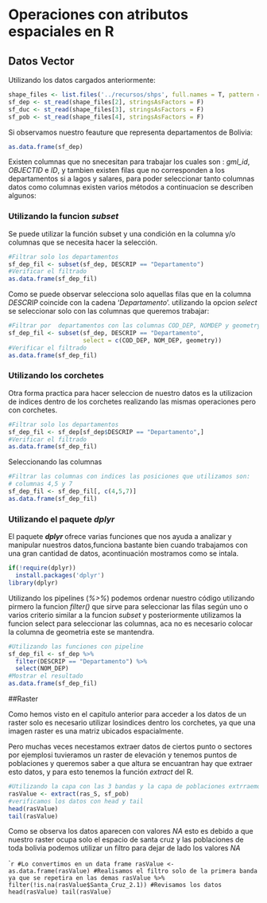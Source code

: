 # Operaciones con atributos espaciales en R

## Datos Vector

Utilizando los datos cargados anteriormente:

```r
shape_files <- list.files('../recursos/shps', full.names = T, pattern = '.shp$')
sf_dep <- st_read(shape_files[2], stringsAsFactors = F)
sf_duc <- st_read(shape_files[3], stringsAsFactors = F)
sf_pob <- st_read(shape_files[4], stringsAsFactors = F)
```

Si observamos nuestro feauture que representa departamentos de Bolivia:

```r
as.data.frame(sf_dep)
```

Existen columnas que no snecesitan para trabajar los cuales son : *gml_id*, *OBJECTID* e *ID*, y tambien existen filas que no corresponden a los departamentos si a lagos y salares, para poder seleccionar tanto columnas datos como columnas existen varios métodos a continuacion se describen algunos:

### Utilizando la funcion *subset*

Se puede utilizar la función subset y una condición en la columna y/o columnas que se necesita hacer la selección.

```r
#Filtrar solo los departamentos
sf_dep_fil <- subset(sf_dep, DESCRIP == "Departamento")
#Verificar el filtrado
as.data.frame(sf_dep_fil)
```

Como se puede observar selecciona solo aquellas filas que en la columna *DESCRIP* coincide con la cadena '*Departamento*'. utilizando la opcion *select* se seleccionar solo con las columnas que queremos trabajar:

```r
#Filtrar por  departamentos con las columnas COD_DEP, NOMDEP y geometry
sf_dep_fil <- subset(sf_dep, DESCRIP == "Departamento",
                     select = c(COD_DEP, NOM_DEP, geometry))
#Verificar el filtrado
as.data.frame(sf_dep_fil)
```

### Utilizando los corchetes

Otra forma practica para hacer seleccion de nuestro datos es la utilizacion de indices dentro de los corchetes realizando las mismas operaciones pero con corchetes.

```r
#Filtrar solo los departamentos
sf_dep_fil <- sf_dep[sf_dep$DESCRIP == "Departamento",]
#Verificar el filtrado
as.data.frame(sf_dep_fil)
```

Seleccionando las columnas

```r
#Filtrar las columnas con indices las posiciones que utilizamos son: 
# columnas 4,5 y 7
sf_dep_fil <- sf_dep_fil[, c(4,5,7)]
as.data.frame(sf_dep_fil)
```

### Utilizando el paquete *dplyr*

El paquete ***dplyr*** ofrece varias funciones que nos ayuda a analizar y manipular nuestros datos,funciona bastante bien cuando trabajamos con una gran cantidad de datos, acontinuación mostramos como se intala.

```r
if(!require(dplyr))
  install.packages('dplyr')
library(dplyr)
```

Utilizando los pipelines (*%>%*) podemos ordenar nuestro código utilizando pirmero la funcion *filter()* que sirve para seleccionar las filas según uno o varios criterio similar a la funcion *subset* y posteriormente utilizamos la funcion select para seleccionar las columnas, aca no es necesario colocar la columna de geometria este se mantendra.

```r
#Utilizando las funciones con pipeline
sf_dep_fil <- sf_dep %>% 
  filter(DESCRIP == "Departamento") %>% 
  select(NOM_DEP)
#Mostrar el resultado
as.data.frame(sf_dep_fil)
```

##Raster

Como hemos visto en el capitulo anterior para acceder a los datos de un raster solo es necesario utilizar losindices dentro los corchetes, ya que una imagen raster es una matriz ubicados espacialmente.

Pero muchas veces necestamos extraer datos de ciertos punto o sectores por ejemplosi tuvieramos un raster de elevación y tenemos puntos de poblaciones y queremos saber a que altura se encuantran hay que extraer esto datos, y para esto tenemos la función *extract* del R.

```r
#Utilizando la capa con las 3 bandas y la capa de poblaciones extrraemos 
rasValue <- extract(ras_S, sf_pob)
#verificamos los datos con head y tail
head(rasValue)
tail(rasValue)
```

Como se observa los datos aparecen con valores *NA* esto es debido a que nuestro raster ocupa solo el espacio de santa cruz y las poblaciones de toda bolivia podemos utilizar un filtro para dejar de lado los valores *NA*

````r
#Lo convertimos en un data frame
rasValue <- as.data.frame(rasValue)
#Realisamos el filtro solo de la primera banda ya que se repetira en las demas
rasValue %>% filter(!is.na(rasValue$Santa_Cruz_2.1))
#Revisamos los datos
head(rasValue)
tail(rasValue)
```